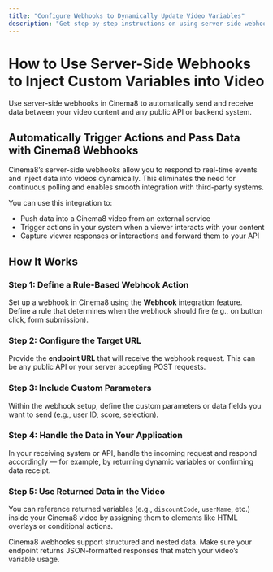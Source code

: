 ---
title: "Configure Webhooks to Dynamically Update Video Variables"
description: "Get step-by-step instructions on using server-side webhooks to inject runtime variables dynamically based on viewer data. Visit Cinema8."
---


# How to Use Server-Side Webhooks to Inject Custom Variables into Video

<Callout type="info">
Use server-side webhooks in Cinema8 to automatically send and receive data between your video content and any public API or backend system.
</Callout>

## Automatically Trigger Actions and Pass Data with Cinema8 Webhooks

Cinema8’s server-side webhooks allow you to respond to real-time events and inject data into videos dynamically. This eliminates the need for continuous polling and enables smooth integration with third-party systems.

You can use this integration to:
- Push data into a Cinema8 video from an external service
- Trigger actions in your system when a viewer interacts with your content
- Capture viewer responses or interactions and forward them to your API

## How It Works

<Steps>

### Step 1: Define a Rule-Based Webhook Action

Set up a webhook in Cinema8 using the **Webhook** integration feature. Define a rule that determines when the webhook should fire (e.g., on button click, form submission).

### Step 2: Configure the Target URL

Provide the **endpoint URL** that will receive the webhook request. This can be any public API or your server accepting POST requests.

### Step 3: Include Custom Parameters

Within the webhook setup, define the custom parameters or data fields you want to send (e.g., user ID, score, selection).

### Step 4: Handle the Data in Your Application

In your receiving system or API, handle the incoming request and respond accordingly — for example, by returning dynamic variables or confirming data receipt.

### Step 5: Use Returned Data in the Video

You can reference returned variables (e.g., `discountCode`, `userName`, etc.) inside your Cinema8 video by assigning them to elements like HTML overlays or conditional actions.

</Steps>

<Callout type="important">
Cinema8 webhooks support structured and nested data. Make sure your endpoint returns JSON-formatted responses that match your video’s variable usage.
</Callout>

